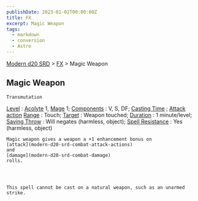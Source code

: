 ```yaml
---
publishDate: 2023-01-02T00:00:00Z
title: FX
excerpt: Magic Weapon
tags:
  - markdown
  - conversion
  - Astro
---
```


[Modern d20 SRD](/#modernD20) > [FX](modern-d20-srd-fx-index) > Magic Weapon

## Magic Weapon




    Transmutation

[Level](modern-d20-srd-fx-level)
:
[Acolyte](modern-d20-srd-classes-advanced-acolyte)
1,
[Mage](modern-d20-srd-classes-advanced-mage)
1;
[Components](modern-d20-srd-fx-components)
: V, S, DF;
[Casting Time](modern-d20-srd-fx-casting-time)
;
[Attack action](modern-d20-srd-combat-attack-actions)
[Range](modern-d20-srd-fx-range)
: Touch;
[Target](modern-d20-srd-fx-target)
: Weapon touched;
[Duration](modern-d20-srd-fx-duration)
: 1 minute/level;
[Saving Throw](modern-d20-srd-basics-saving-throws)
: Will negates (harmless, object);
[Spell Resistance](modern-d20-srd-special-abilities-spell-resistance)
: Yes (harmless, object)

    Magic weapon gives a weapon a +1 enhancement bonus on
    [attack](modern-d20-srd-combat-attack-actions)
    and
    [damage](modern-d20-srd-combat-damage)
    rolls.




    This spell cannot be cast on a natural weapon, such as an unarmed strike.
